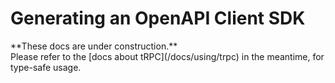 

# Generating an OpenAPI Client SDK


<Callout type="warning" emoji="🚧">
	**These docs are under construction.** <br/>Please refer to the [docs about tRPC](/docs/using/trpc) in the meantime, for type-safe usage.
</Callout>